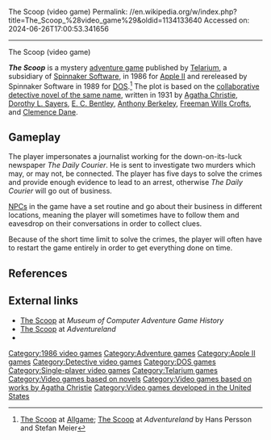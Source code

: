 The Scoop (video game)
Permalink: //en.wikipedia.org/w/index.php?title=The_Scoop_%28video_game%29&oldid=1134133640
Accessed on: 2024-06-26T17:00:53.341656



------
The Scoop (video game)
{{More citations needed|date=October 2021}}
{{Infobox video game
| title = The Scoop
| image = TheScoopMSDOSTitleScreen.png
| caption = Title screen
| developer = [[Telarium]]
| publisher = [[Telarium]]<br>[[Spinnaker Software]]
| released = '''1986:''' Apple II<br>'''1989:''' DOS
| genre = [[Adventure game|Adventure]]
| modes = [[Single player]]
| platforms = [[Apple II]], [[DOS]]
}}

'''''The Scoop''''' is a mystery [[adventure game]] published by [[Telarium]], a subsidiary of [[Spinnaker Software]], in 1986 for [[Apple II]] and rereleased by Spinnaker Software in 1989 for [[DOS]].<ref>[http://www.allgame.com/game.php?id=70406 The Scoop] at [[Allgame]]; [http://adventure.if-legends.org/Telarium_Corporation.html The Scoop] at ''Adventureland'' by Hans Persson and Stefan Meier</ref> The plot is based on the [[The Scoop and Behind the Screen|collaborative detective novel of the same name]], written in 1931 by [[Agatha Christie]], [[Dorothy L. Sayers]], [[E. C. Bentley]], [[Anthony Berkeley]], [[Freeman Wills Crofts]], and [[Clemence Dane]].

==Gameplay==
The player impersonates a journalist working for the down-on-its-luck newspaper ''The Daily Courier''. He is sent to investigate two murders which may, or may not, be connected. The player has five days to solve the crimes and provide enough evidence to lead to an arrest, otherwise ''The Daily Courier'' will go out of business.

[[Non-player character|NPCs]] in the game have a set routine and go about their business in different locations, meaning the player will sometimes have to follow them and eavesdrop on their conversations in order to collect clues.

Because of the short time limit to solve the crimes, the player will often have to restart the game entirely in order to get everything done on time.

==References==
{{reflist}}

==External links==
* [http://mocagh.org/loadpage.php?getgame=scoop The Scoop] at ''Museum of Computer Adventure Game History''
* [http://adventure.if-legends.org/Telarium_Corporation.html The Scoop] at ''Adventureland''
*{{moby game|id=/scoop}}

{{Telarium}}
{{Agatha Christie video games}}
{{DEFAULTSORT:Scoop, The}}

[[Category:1986 video games]]
[[Category:Adventure games]]
[[Category:Apple II games]]
[[Category:Detective video games]]
[[Category:DOS games]]
[[Category:Single-player video games]]
[[Category:Telarium games]]
[[Category:Video games based on novels]]
[[Category:Video games based on works by Agatha Christie]]
[[Category:Video games developed in the United States]]

{{adventure-videogame-stub}}